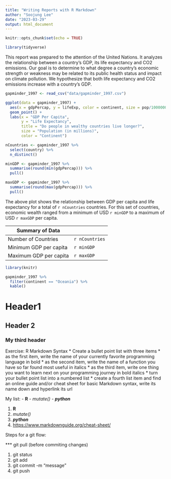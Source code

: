 ```yaml
---
title: "Writing Reports with R Markdown"
author: "Soojung Lee"
date: "2023-03-29"
output: html_document
---
```


```r
knitr::opts_chunk$set(echo = TRUE)
```

```r
library(tidyverse)
```

This report was prepared to the attention of the United Nations. It analyzes the relationship between a country's GDP, its life expectancy and CO2 emissions. Our goal is to determine to what degree a country's economic strength or weakness may be related to its public health status and impact on climate pollution. We hypothesize that both life expectancy and CO2 emissions increase with a country's GDP. 

```r
gapminder_1997 <- read_csv("data/gapminder_1997.csv")
```

```r
ggplot(data = gapminder_1997) + 
  aes(x = gdpPercap, y = lifeExp, color = continent, size = pop/1000000) +
  geom_point() + 
  labs(x = "GDP Per Capita",
       y = "Life Expectancy",
       title = "Do people in wealthy countries live longer?",
       size = "Population (in millions)",
       color = "Continent")
```


```r
nCountries <- gapminder_1997 %>% 
  select(country) %>% 
  n_distinct()

minGDP <- gapminder_1997 %>% 
  summarise(round(min(gdpPercap))) %>% 
  pull()

maxGDP <- gapminder_1997 %>% 
  summarise(round(max(gdpPercap))) %>% 
  pull()

```

The above plot shows the relationship between GDP per capita and life expectancy for a total of `r nCountries` countries. For this set of countries, economic wealth ranged from a minimum of USD `r minGDP` to a maximum of USD `r maxGDP` per capita. 

|Summary of Data|
|--------|--------|
|Number of Countries|`r nCountries`|
|Minimum GDP per capita|`r minGDP`|
|Maximum GDP per capita|`r maxGDP`|

```r
library(knitr)

gapminder_1997 %>% 
  filter(continent == "Oceania") %>% 
  kable()

```


# Header1 

## Header 2 

### My third header 


Exercise: R Markdown Syntax
* Create a bullet point list with three items
* as the first item, write the name of your currently favorite programming language in bold
* as the second item, write the name of a function you have so far found most useful in italics
* as the third item, write one thing you want to learn next on your programming journey in bold italics
* turn your bullet point list into a numbered list
* create a fourth list item and find an online guide and/or cheat sheet for basic Markdown syntax, write its name down and hyperlink its url 



My list:
- **R**
- *mutate()*
- ***python***

1. **R**
2. *mutate()*
3. ***python***
4. [https://www.markdownguide.org/cheat-sheet/](This is a link for a cheat sheet for basic Markdown syntax)


Steps for a git flow:

*** git pull (before commiting changes)

1. git status 
2. git add 
3. git commit -m "message"
4. git push 










